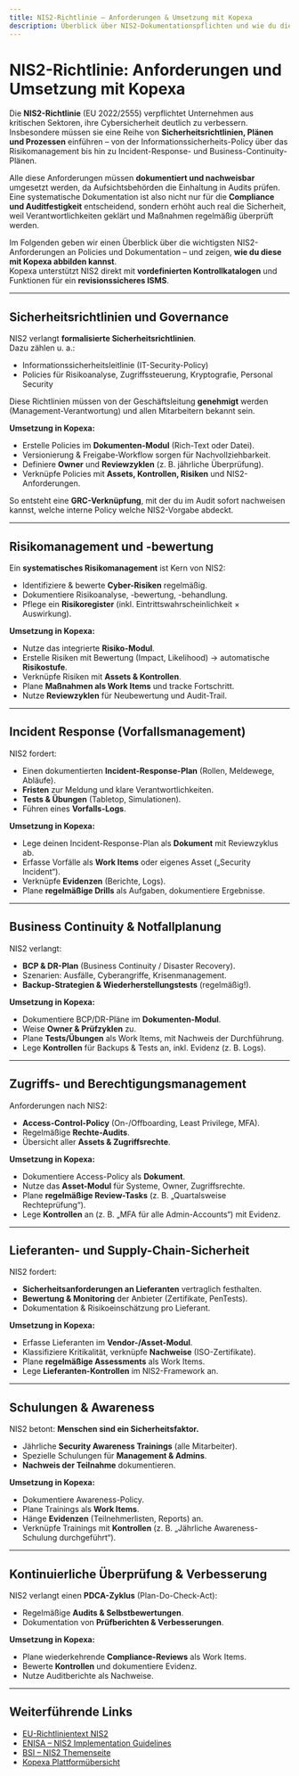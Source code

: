 ```yaml
---
title: NIS2-Richtlinie – Anforderungen & Umsetzung mit Kopexa
description: Überblick über NIS2-Dokumentationspflichten und wie du diese in Kopexa abbildest
---
```


# NIS2-Richtlinie: Anforderungen und Umsetzung mit Kopexa

Die **NIS2-Richtlinie** (EU 2022/2555) verpflichtet Unternehmen aus kritischen Sektoren, ihre Cybersicherheit deutlich zu verbessern.  
Insbesondere müssen sie eine Reihe von **Sicherheitsrichtlinien, Plänen und Prozessen** einführen – von der Informationssicherheits-Policy über das Risikomanagement bis hin zu Incident-Response- und Business-Continuity-Plänen.  

Alle diese Anforderungen müssen **dokumentiert und nachweisbar** umgesetzt werden, da Aufsichtsbehörden die Einhaltung in Audits prüfen.  
Eine systematische Dokumentation ist also nicht nur für die **Compliance und Auditfestigkeit** entscheidend, sondern erhöht auch real die Sicherheit, weil Verantwortlichkeiten geklärt und Maßnahmen regelmäßig überprüft werden.

Im Folgenden geben wir einen Überblick über die wichtigsten NIS2-Anforderungen an Policies und Dokumentation – und zeigen, **wie du diese mit Kopexa abbilden kannst**.  
Kopexa unterstützt NIS2 direkt mit **vordefinierten Kontrollkatalogen** und Funktionen für ein **revisionssicheres ISMS**.

---

## Sicherheitsrichtlinien und Governance

NIS2 verlangt **formalisierte Sicherheitsrichtlinien**.  
Dazu zählen u. a.:

- Informationssicherheitsleitlinie (IT-Security-Policy)
- Policies für Risikoanalyse, Zugriffssteuerung, Kryptografie, Personal Security

Diese Richtlinien müssen von der Geschäftsleitung **genehmigt** werden (Management-Verantwortung) und allen Mitarbeitern bekannt sein.

**Umsetzung in Kopexa:**  
- Erstelle Policies im **Dokumenten-Modul** (Rich-Text oder Datei).  
- Versionierung & Freigabe-Workflow sorgen für Nachvollziehbarkeit.  
- Definiere **Owner** und **Reviewzyklen** (z. B. jährliche Überprüfung).  
- Verknüpfe Policies mit **Assets, Kontrollen, Risiken** und NIS2-Anforderungen.  

So entsteht eine **GRC-Verknüpfung**, mit der du im Audit sofort nachweisen kannst, welche interne Policy welche NIS2-Vorgabe abdeckt.

---

## Risikomanagement und -bewertung

Ein **systematisches Risikomanagement** ist Kern von NIS2:

- Identifiziere & bewerte **Cyber-Risiken** regelmäßig.
- Dokumentiere Risikoanalyse, -bewertung, -behandlung.
- Pflege ein **Risikoregister** (inkl. Eintrittswahrscheinlichkeit × Auswirkung).

**Umsetzung in Kopexa:**

- Nutze das integrierte **Risiko-Modul**.  
- Erstelle Risiken mit Bewertung (Impact, Likelihood) → automatische **Risikostufe**.  
- Verknüpfe Risiken mit **Assets & Kontrollen**.  
- Plane **Maßnahmen als Work Items** und tracke Fortschritt.  
- Nutze **Reviewzyklen** für Neubewertung und Audit-Trail.

---

## Incident Response (Vorfallsmanagement)

NIS2 fordert:

- Einen dokumentierten **Incident-Response-Plan** (Rollen, Meldewege, Abläufe).
- **Fristen** zur Meldung und klare Verantwortlichkeiten.
- **Tests & Übungen** (Tabletop, Simulationen).
- Führen eines **Vorfalls-Logs**.

**Umsetzung in Kopexa:**

- Lege deinen Incident-Response-Plan als **Dokument** mit Reviewzyklus ab.  
- Erfasse Vorfälle als **Work Items** oder eigenes Asset („Security Incident“).  
- Verknüpfe **Evidenzen** (Berichte, Logs).  
- Plane **regelmäßige Drills** als Aufgaben, dokumentiere Ergebnisse.

---

## Business Continuity & Notfallplanung

NIS2 verlangt:

- **BCP & DR-Plan** (Business Continuity / Disaster Recovery).  
- Szenarien: Ausfälle, Cyberangriffe, Krisenmanagement.
- **Backup-Strategien & Wiederherstellungstests** (regelmäßig!).

**Umsetzung in Kopexa:**

- Dokumentiere BCP/DR-Pläne im **Dokumenten-Modul**.  
- Weise **Owner & Prüfzyklen** zu.  
- Plane **Tests/Übungen** als Work Items, mit Nachweis der Durchführung.  
- Lege **Kontrollen** für Backups & Tests an, inkl. Evidenz (z. B. Logs).

---

## Zugriffs- und Berechtigungsmanagement

Anforderungen nach NIS2:

- **Access-Control-Policy** (On-/Offboarding, Least Privilege, MFA).
- Regelmäßige **Rechte-Audits**.
- Übersicht aller **Assets & Zugriffsrechte**.

**Umsetzung in Kopexa:**

- Dokumentiere Access-Policy als **Dokument**.  
- Nutze das **Asset-Modul** für Systeme, Owner, Zugriffsrechte.  
- Plane **regelmäßige Review-Tasks** (z. B. „Quartalsweise Rechteprüfung“).  
- Lege **Kontrollen** an (z. B. „MFA für alle Admin-Accounts“) mit Evidenz.

---

## Lieferanten- und Supply-Chain-Sicherheit

NIS2 fordert:

- **Sicherheitsanforderungen an Lieferanten** vertraglich festhalten.
- **Bewertung & Monitoring** der Anbieter (Zertifikate, PenTests).
- Dokumentation & Risikoeinschätzung pro Lieferant.

**Umsetzung in Kopexa:**

- Erfasse Lieferanten im **Vendor-/Asset-Modul**.  
- Klassifiziere Kritikalität, verknüpfe **Nachweise** (ISO-Zertifikate).  
- Plane **regelmäßige Assessments** als Work Items.  
- Lege **Lieferanten-Kontrollen** im NIS2-Framework an.

---

## Schulungen & Awareness

NIS2 betont: **Menschen sind ein Sicherheitsfaktor.**

- Jährliche **Security Awareness Trainings** (alle Mitarbeiter).
- Spezielle Schulungen für **Management & Admins**.
- **Nachweis der Teilnahme** dokumentieren.

**Umsetzung in Kopexa:**

- Dokumentiere Awareness-Policy.  
- Plane Trainings als **Work Items**.  
- Hänge **Evidenzen** (Teilnehmerlisten, Reports) an.  
- Verknüpfe Trainings mit **Kontrollen** (z. B. „Jährliche Awareness-Schulung durchgeführt“).

---

## Kontinuierliche Überprüfung & Verbesserung

NIS2 verlangt einen **PDCA-Zyklus** (Plan-Do-Check-Act):

- Regelmäßige **Audits & Selbstbewertungen**.
- Dokumentation von **Prüfberichten & Verbesserungen**.

**Umsetzung in Kopexa:**

- Plane wiederkehrende **Compliance-Reviews** als Work Items.  
- Bewerte **Kontrollen** und dokumentiere Evidenz.  
- Nutze Auditberichte als Nachweise.

---

## Weiterführende Links

- [EU-Richtlinientext NIS2](https://eur-lex.europa.eu/eli/dir/2022/2555)  
- [ENISA – NIS2 Implementation Guidelines](https://www.enisa.europa.eu/topics/nis-directive)  
- [BSI – NIS2 Themenseite](https://www.bsi.bund.de/NIS2)  
- [Kopexa Plattformübersicht](https://kopexa.com/platform/overview)

